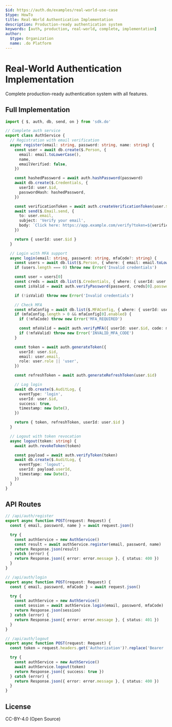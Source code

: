 ```yaml
---
$id: https://auth.do/examples/real-world-use-case
$type: HowTo
title: Real-World Authentication Implementation
description: Production-ready authentication system
keywords: [auth, production, real-world, complete, implementation]
author:
  $type: Organization
  name: .do Platform
---
```


# Real-World Authentication Implementation

Complete production-ready authentication system with all features.

## Full Implementation

```typescript
import { $, auth, db, send, on } from 'sdk.do'

// Complete auth service
export class AuthService {
  // Registration with email verification
  async register(email: string, password: string, name: string) {
    const user = await db.create($.Person, {
      email: email.toLowerCase(),
      name,
      emailVerified: false,
    })

    const hashedPassword = await auth.hashPassword(password)
    await db.create($.Credentials, {
      userId: user.$id,
      passwordHash: hashedPassword,
    })

    const verificationToken = await auth.createVerificationToken(user.$id)
    await send($.Email.send, {
      to: user.email,
      subject: 'Verify your email',
      body: `Click here: https://app.example.com/verify?token=${verificationToken}`,
    })

    return { userId: user.$id }
  }

  // Login with MFA support
  async login(email: string, password: string, mfaCode?: string) {
    const users = await db.list($.Person, { where: { email: email.toLowerCase() } })
    if (users.length === 0) throw new Error('Invalid credentials')

    const user = users[0]
    const creds = await db.list($.Credentials, { where: { userId: user.$id } })
    const isValid = await auth.verifyPassword(password, creds[0].passwordHash)

    if (!isValid) throw new Error('Invalid credentials')

    // Check MFA
    const mfaConfig = await db.list($.MFAConfig, { where: { userId: user.$id } })
    if (mfaConfig.length > 0 && mfaConfig[0].enabled) {
      if (!mfaCode) throw new Error('MFA_REQUIRED')

      const mfaValid = await auth.verifyMFA({ userId: user.$id, code: mfaCode })
      if (!mfaValid) throw new Error('INVALID_MFA_CODE')
    }

    const token = await auth.generateToken({
      userId: user.$id,
      email: user.email,
      role: user.role || 'user',
    })

    const refreshToken = await auth.generateRefreshToken(user.$id)

    // Log login
    await db.create($.AuditLog, {
      eventType: 'login',
      userId: user.$id,
      success: true,
      timestamp: new Date(),
    })

    return { token, refreshToken, userId: user.$id }
  }

  // Logout with token revocation
  async logout(token: string) {
    await auth.revokeToken(token)

    const payload = await auth.verifyToken(token)
    await db.create($.AuditLog, {
      eventType: 'logout',
      userId: payload.userId,
      timestamp: new Date(),
    })
  }
}
```

## API Routes

```typescript
// /api/auth/register
export async function POST(request: Request) {
  const { email, password, name } = await request.json()

  try {
    const authService = new AuthService()
    const result = await authService.register(email, password, name)
    return Response.json(result)
  } catch (error) {
    return Response.json({ error: error.message }, { status: 400 })
  }
}

// /api/auth/login
export async function POST(request: Request) {
  const { email, password, mfaCode } = await request.json()

  try {
    const authService = new AuthService()
    const session = await authService.login(email, password, mfaCode)
    return Response.json(session)
  } catch (error) {
    return Response.json({ error: error.message }, { status: 401 })
  }
}

// /api/auth/logout
export async function POST(request: Request) {
  const token = request.headers.get('Authorization')?.replace('Bearer ', '')

  try {
    const authService = new AuthService()
    await authService.logout(token)
    return Response.json({ success: true })
  } catch (error) {
    return Response.json({ error: error.message }, { status: 400 })
  }
}
```

## License

CC-BY-4.0 (Open Source)
